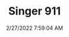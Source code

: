 ---
width: 1333
height: 2000
title: Singer 911
description: Engine bay of a light blue Singer 911
date: 2/27/2022 7:59:04 AM
cameraMake: Sony
cameraModel: ILCE-7M3
lens: FE 35mm F1.4 GM
settingsfStop: f/1.4
settingsISO: ISO 100
settingsShutter: 1/200
settingsFocalLength: 35 mm
---